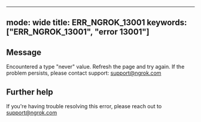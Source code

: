 
---
mode: wide
title: ERR_NGROK_13001
keywords: ["ERR_NGROK_13001", "error 13001"]
---

## Message
Encountered a type "never" value. Refresh the page and try again. If the problem persists, please contact support: support@ngrok.com




## Further help
If you're having trouble resolving this error, please reach out to [support@ngrok.com](mailto:support@ngrok.com?subject=Help%20with%20ERR_NGROK_13001)

